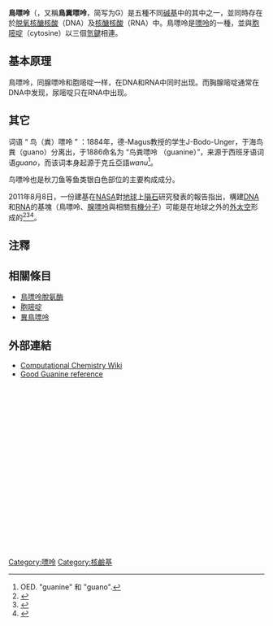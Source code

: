 {{Expand|time=2013-02-14T09:21:23+00:00 }}
{{需要专家关注|subject=生物学}}
{{chembox
| Watchedfields = changed
| verifiedrevid = 443850318
| ImageFile1 = Guanin.svg
| ImageSize1 = 150px
| ImageFileL2 = Guanine-3D-balls.png
| ImageFileR2 = Guanine-3D-vdW.png
| IUPACName= 2-Amino-1,9-dihydro-6''H''-purin-6-one
| OtherNames = 2-氨基-6-羟基嘌呤<br />2-氨基次黄嘌呤
|Section1={{Chembox Identifiers
| IUPHAR_ligand = 4556
| DrugBank_Ref = {{drugbankcite|correct|drugbank}}
| DrugBank = DB02377
| ChEBI_Ref = {{ebicite|correct|EBI}}
| ChEBI = 16235
| SMILES = O=C1c2ncnc2nc(N)N1
| SMILES_Comment = keto form
| SMILES1 = Oc1c2ncnc2nc(N)n1
| SMILES1_Comment = enol form
| UNII_Ref = {{fdacite|correct|FDA}}
| UNII = 5Z93L87A1R
| KEGG_Ref = {{keggcite|correct|kegg}}
| KEGG = C00242
| InChI = 1/C5H5N5O/c6-5-9-3-2(4(11)10-5)7-1-8-3/h1H,(H4,6,7,8,9,10,11)
| InChIKey = UYTPUPDQBNUYGX-UHFFFAOYAE
| ChemSpiderID_Ref = {{chemspidercite|correct|chemspider}}
| ChemSpiderID = 744
| ChEMBL_Ref = {{ebicite|correct|EBI}}
| ChEMBL = 219568
| PubChem = 135398634
| EC_number = 200-799-8
| Beilstein = 147911
| Gmelin = 431879
| StdInChI_Ref = {{stdinchicite|correct|chemspider}}
| StdInChI = 1S/C5H5N5O/c6-5-9-3-2(4(11)10-5)7-1-8-3/h1H,(H4,6,7,8,9,10,11)
| StdInChIKey_Ref = {{stdinchicite|correct|chemspider}}
| StdInChIKey = UYTPUPDQBNUYGX-UHFFFAOYSA-N
| CASNo = 73-40-5
| CASNo_Ref = {{cascite|correct|CAS}}
| RTECS = MF8260000
  }}
|Section2={{Chembox Properties
| Formula = C<sub>5</sub>H<sub>5</sub>N<sub>5</sub>O
| MolarMass = 151.13
| Appearance = 白色无定形固体
| Density = 2.200 g/cm<sup>3</sup>（计算）
| Solubility = 不溶
| MeltingPtC = 360
| Melting_notes = 分解
| BoilingPt = 升华
| pKa =3.3（酰胺氮）、9.2（仲胺氮）、12.3（伯胺氮）<ref>Dawson, R.M.C., et al., ''Data for Biochemical Research'', Oxford, Clarendon Press, 1959.</ref>
| Dipole = 
  }}
|Section7={{Chembox Hazards
| MainHazards = 刺激性
| NFPA-H = 1
| NFPA-F = 1
| NFPA-R = 
| FlashPt = 不可燃
  }}
|Section8={{Chembox Related
| OtherAnions = 
| OtherCations = 
| OtherCpds = [[胞嘧啶|胞嘧啶]]<br />[[腺嘌呤|腺嘌呤]]<br />[[胸腺嘧啶|胸腺嘧啶]]<br />[[尿嘧啶|尿嘧啶]]
  }}
}}
'''鳥嘌呤'''（{{lang-en|Guanine}}，又稱'''鳥糞嘌呤'''，简写为G）是五種不同[[碱基|碱基]]中的其中之一，並同時存在於[[脱氧核醣核酸|脱氧核醣核酸]]（DNA）及[[核醣核酸|核醣核酸]]（RNA）中。鳥嘌呤是[[嘌呤|嘌呤]]的一種，並與[[胞嘧啶|胞嘧啶]]（cytosine）以三個[[氫鍵|氫鍵]]相連。

== 基本原理 ==
鳥嘌呤，同腺嘌呤和胞嘧啶一样，在DNA和RNA中同时出现。而胸腺嘧啶通常在DNA中发现，尿嘧啶只在RNA中出现。

== 其它 ==
词语 “ 鸟（粪）嘌呤 ” ：1884年，德-Magus教授的学生J-Bodo-Unger，于海鸟粪（guano）分离出，于1886命名为  “鸟粪嘌呤 （guanine）”，来源于西班牙语词语''guano''，而该词本身起源于克丘亞語''wanu''<ref>OED. "guanine" 和 "guano".</ref>。

鸟嘌呤也是秋刀鱼等鱼类银白色部位的主要构成成分。

2011年8月8日，一份建基在[[NASA|NASA]]對[[地球|地球]]上[[隕石|隕石]]研究發表的報告指出，構建[[DNA|DNA]]和[[RNA|RNA]]的基塊（鳥嘌呤、[[腺嘌呤|腺嘌呤]]與相關[[有機分子|有機分子]]）可能是在地球之外的[[外太空|外太空]]形成的<ref name="Callahan">{{cite web |last1=Callahan |last2=Smith |first2=K.E. |last3=Cleaves |first3=H.J. |last4=Ruzica |first4=J. |last5=Stern |first5=J.C. |last6=Glavin |first6=D.P. |last7=House |first7=C.H. |last8=Dworkin |first8=J.P. |date=11 August 2011 |title=Carbonaceous meteorites contain a wide range of extraterrestrial nucleobases |url=http://www.pnas.org/content/early/2011/08/10/1106493108 |publisher=[[PNAS|PNAS]] |doi=10.1073/pnas.1106493108 |accessdate=2011-08-15 }}</ref><ref name="Steigerwald">{{cite web |last=Steigerwald |first=John |title=NASA Researchers: DNA Building Blocks Can Be Made in Space|url=http://www.nasa.gov/topics/solarsystem/features/dna-meteorites.html|publisher=[[NASA|NASA]]|date=8 August 2011 |accessdate=2011-08-10}}</ref><ref name="DNA">{{cite web |author=ScienceDaily Staff |title=DNA Building Blocks Can Be Made in Space, NASA Evidence Suggests|url=http://www.sciencedaily.com/releases/2011/08/110808220659.htm|date=9 August 2011 |publisher=[[ScienceDaily|ScienceDaily]]|accessdate=2011-08-09}}</ref>。

== 注釋 ==
{{Reflist}}

== 相關條目 ==
* [[鳥嘌呤脫氨酶|鳥嘌呤脫氨酶]]
* [[胞嘧啶|胞嘧啶]]
* [[異鳥嘌呤|異鳥嘌呤]]

== 外部連結 ==
* [https://web.archive.org/web/20071101082943/http://www.compchemwiki.org/index.php?title=Guanine Computational Chemistry Wiki]
* [http://www.chemicalland21.com/lifescience/phar/GUANINE.htm Good Guanine reference]
<br /><br /><br /><br /><br /><br /><br /><br /><br /><br /><br /> <br /><br /><br /><br /><br /><br /><br /><br />
{{碱基、核苷和核苷酸}}

[[Category:嘌呤|Category:嘌呤]]
[[Category:核鹼基|Category:核鹼基]]